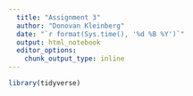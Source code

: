 ```yaml
---
  title: "Assignment 3"
  author: "Donovan Kleinberg"
  date: "`r format(Sys.time(), '%d %B %Y')`"
  output: html_notebook
  editor_options: 
    chunk_output_type: inline
---
```

```r
library(tidyverse)
```
